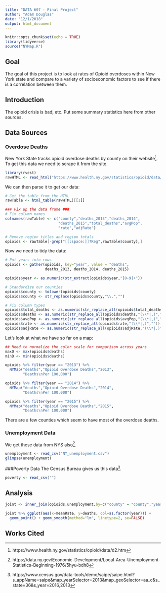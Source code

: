 ```yaml
---
title: "DATA 607 - Final Project"
author: "Adam Douglas"
date: "12/1/2018"
output: html_document
---
```


```r
knitr::opts_chunk$set(echo = TRUE)
library(tidyverse)
source("NYMap.R")
```

## Goal

The goal of this project is to look at rates of Opioid overdoses within New York state and compare to a variety of socioeconomic factors to see if there is a correlation between them.

## Introduction
The opioid crisis is bad, etc. Put some summary statistics here from other sources.

## Data Sources
### Overdose Deaths
New York State tracks opioid overdose deaths by county on their website[^1]. To get this data we need to scrape it from the site.

```r
library(rvest)
rawHTML <- read_html("https://www.health.ny.gov/statistics/opioid/data/d2.htm")
```

We can then parse it to get our data:
```r
# Get the table from the HTML
rawTable <- html_table(rawHTML)[[1]]

### Fix up the data frame ###
# Fix column names
colnames(rawTable) <- c("county","deaths_2013","deaths_2014",
                        "deaths_2015","total_deaths","avgPop",
                        "rate","adjRate")

# Remove region titles and region totals
opioids <- rawTable[-grep("[[:space:]]?Reg",rawTable$county),]
```

Now we need to tidy the data:
```r
# Put years into rows
opioids <- gather(opioids, key="year", value = "deaths",
                  deaths_2013, deaths_2014, deaths_2015)

opioids$year <- as.numeric(str_extract(opioids$year,"[0-9]+"))

# Standardize our counties
opioids$county <- tolower(opioids$county)
opioids$county <- str_replace(opioids$county,"\\.","")

# Fix column types
opioids$total_deaths <- as.numeric(str_replace_all(opioids$total_deaths,"(\\*|,)",""))
opioids$deaths <- as.numeric(str_replace_all(opioids$deaths,"(\\*|,)",""))
opioids$avgPop <- as.numeric(str_replace_all(opioids$avgPop,"(\\*|,)",""))
opioids$rate <- as.numeric(str_replace_all(opioids$rate,"(\\*|,)",""))
opioids$adjRate <- as.numeric(str_replace_all(opioids$adjRate,"(\\*|,)",""))
```

Let's look at what we have so far on a map:

```r
## Need to normalize the color scale for comparison across years
maxD <- max(opioids$deaths)
minD <- min(opioids$deaths)

opioids %>% filter(year == "2013") %>%
  NYMap("deaths","Opioid Overdose Deaths","2013",
        "Deaths\nPer 100,000")

opioids %>% filter(year == "2014") %>%
  NYMap("deaths","Opioid Overdose Deaths","2014",
        "Deaths\nPer 100,000")

opioids %>% filter(year == "2015") %>%
  NYMap("deaths","Opioid Overdose Deaths","2015",
        "Deaths\nPer 100,000")
```

There are a few counties which seem to have most of the overdose deaths.

### Unemployment Data
We get these data from NYS also[^2].

```r
unemployment <- read_csv("NY_unemployment.csv")
glimpse(unemployment)
```

###Poverty Data
The Census Bureau gives us this data[^3].

```r
poverty <- read_csv("")
```




## Analysis

```r
joint <- inner_join(opioids,unemployment,by=c("county" = "county","year" = "year"))
```

```r
joint %>% ggplot(aes(x=meanRate, y=deaths, col=as.factor(year))) +
  geom_point() + geom_smooth(method="lm", linetype=2, se=FALSE)
```


## Works Cited
[^1]: https://www.health.ny.gov/statistics/opioid/data/d2.htm
[^2]: https://data.ny.gov/Economic-Development/Local-Area-Unemployment-Statistics-Beginning-1976/5hyu-bdh8
[^3]: https://www.census.gov/data-tools/demo/saipe/saipe.html?s_appName=saipe&map_yearSelector=2013&map_geoSelector=aa_c&s_state=36&s_year=2016,2013
